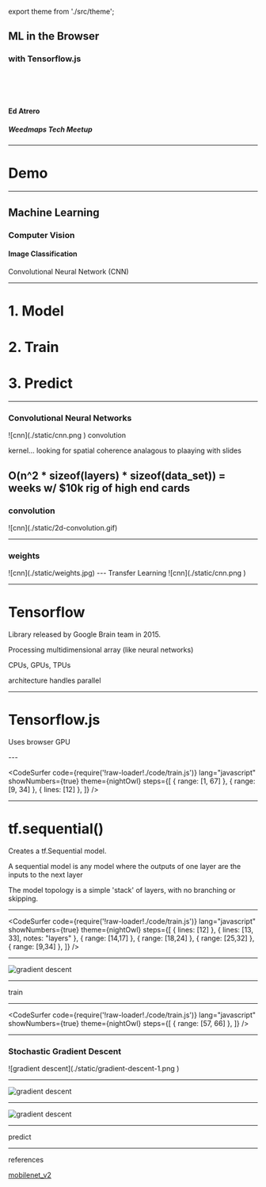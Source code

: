 export theme from './src/theme';

<Head>
  <title>ML in the Browser</title>
</Head>

## ML in the Browser
### with Tensorflow.js
<br />
  <WmLogo/>
<br />
<br />

#### Ed Atrero

##### Weedmaps Tech Meetup

---
<h1>Demo</h1>

---
<h2>Machine Learning</h2>
<Appear>
  <h3>Computer Vision</h3>
  <h4>Image Classification</h4>
  <p>Convolutional Neural Network (CNN)</p>
</Appear>

---
<Appear>
  <h1>1. Model</h1>
  <h1>2. Train</h1>
  <h1>3. Predict</h1>
</Appear>

---
<h3>Convolutional Neural Networks</h3>
![cnn](./static/cnn.png )

<Notes>
convolution 

kernel... looking for spatial coherence
analagous to plaaying with slides

O(n^2 * sizeof(layers) * sizeof(data_set)) = weeks w/ $10k rig of high end cards
</Notes>
---

<h3>convolution</h3>
![cnn](./static/2d-convolution.gif)

---

<h3>weights</h3>
![cnn](./static/weights.jpg)
---
Transfer Learning
![cnn](./static/cnn.png )

---
<h1>Tensorflow</h1>

<Appear>
  <p>Library released by Google Brain team in 2015.</p>
  <p>Processing multidimensional array (like neural networks)</p>
  <p>CPUs, GPUs, TPUs</p>
  <p>architecture handles parallel</p>
</Appear>

---
<h1>Tensorflow.js</h1>

<Appear>
  <p>Uses browser GPU</p>
</Appear>
---

<CodeSurfer
  code={require('!raw-loader!./code/train.js')}
  lang="javascript"
  showNumbers={true}
  theme={nightOwl}
  steps={[
    { range: [1, 67] },
    { range: [9, 34] },
    { lines: [12] },
  ]}
/>

---

<h1>tf.sequential()</h1>


<Appear>
  <p>Creates a tf.Sequential model.</p> 
  <p>A sequential model is any model where the outputs of one layer are the inputs to the next layer</p>
  <p>The model topology is a simple 'stack' of layers, with no branching or skipping.</p>
</Appear>

---

<CodeSurfer
  code={require('!raw-loader!./code/train.js')}
  lang="javascript"
  showNumbers={true}
  theme={nightOwl}
  steps={[
    { lines: [12] },
    { lines: [13, 33], notes: "layers" },
    { range: [14,17] },
    { range: [18,24] },
    { range: [25,32] },
    { range: [9,34] },
  ]}
/>

---
![gradient descent](./static/mobilenet.png )

---

train

---

<CodeSurfer
  code={require('!raw-loader!./code/train.js')}
  lang="javascript"
  showNumbers={true}
  theme={nightOwl}
  steps={[
    { range: [57, 66] },
  ]}
/>





---

<h3> Stochastic Gradient Descent </h3>
![gradient descent](./static/gradient-descent-1.png )

---
![gradient descent](./static/gradient-descent-2.png )

---

![gradient descent](./static/opt2.gif )

---
predict

---

references

[mobilenet_v2](https://github.com/tensorflow/models/blob/master/research/slim/nets/mobilenet/mobilenet_v2.py)